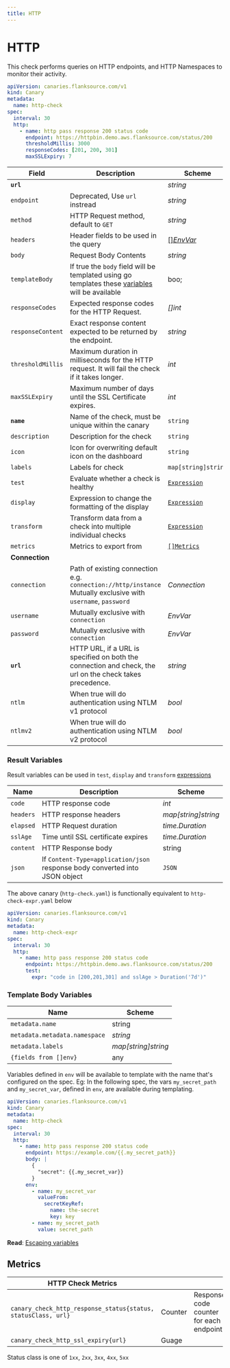```yaml
---
title: HTTP
---
```


# <Icon name="http"/> HTTP

This check performs queries on HTTP endpoints, and HTTP Namespaces to monitor their activity.

```yaml title=http-check.yaml
apiVersion: canaries.flanksource.com/v1
kind: Canary
metadata:
  name: http-check
spec:
  interval: 30
  http:
    - name: http pass response 200 status code
      endpoint: https://httpbin.demo.aws.flanksource.com/status/200
      thresholdMillis: 3000
      responseCodes: [201, 200, 301]
      maxSSLExpiry: 7
```

| Field | Description | Scheme | Required |
| ----- | ----------- | ------ | -------- |
| **`url`** |  | *string* | Yes |
| `endpoint`    | Deprecated, Use `url` instread | *string*                                                     |       |
| `method`          | HTTP Request method, default to `GET` | *string*                                                     | |
| `headers`         | Header fields to be used in the query                        | [[]*EnvVar*](../../concepts/authentication/#envvar) | |
| `body` | Request Body Contents | *string* |  |
| `templateBody` | If true the `body` field will be templated using go templates these [variables](#templateVariables) will be available | boo; | |
| `responseCodes` | Expected response codes for the HTTP Request. | *[]int* |  |
| `responseContent` | Exact response content expected to be returned by the endpoint. | *string* |  |
| `thresholdMillis` | Maximum duration in milliseconds for the HTTP request. It will fail the check if it takes longer. | *int* |  |
| `maxSSLExpiry` | Maximum number of days until the SSL Certificate expires. | *int* | |
| **`name`**    | Name of the check, must be unique within the canary         | `string`                                     | Yes  |
| `description` | Description for the check                                   | `string`                                     |      |
| `icon`        | Icon for overwriting default icon on the dashboard          | `string`                                     |      |
| `labels`      | Labels for check                                            | `map[string]string`                          |      |
| `test`        | Evaluate whether a check is healthy                         | [`Expression`](../concepts/health-evaluation)  |      |
| `display`     | Expression to change the formatting of the display          | [`Expression`](../concepts/display-formatting) |      |
| `transform`   | Transform data from a check into multiple individual checks | [`Expression`](../concepts/transforms)          |      |
| `metrics`     | Metrics to export from                                      | [`[]Metrics`](../concepts/metrics-exporter)    |      |
| **Connection** |  |  | |
| `connection` | Path of existing connection e.g. `connection://http/instance` <br/> Mutually exclusive with `username`, `password` <br/> <Commercial/> | <CommonLink to="connection" >*Connection*</CommonLink> | |
| `username` | <SkipOSS>Mutually exclusive with `connection`</SkipOSS>   | <CommonLink to="authentication" anchor="envvar">*EnvVar*</CommonLink> | |
| `password` | <SkipOSS>Mutually exclusive with `connection`</SkipOSS>   | <CommonLink to="authentication" anchor="envvar">*EnvVar*</CommonLink> | |
| **`url`** | HTTP  URL, if a URL is specified on both the connection and check, the url on the check takes precedence. | *string* | Yes |
| `ntlm` | When true will do authentication using NTLM v1 protocol | *bool* | |
| `ntlmv2` | When true will do authentication using NTLM v2 protocol | *bool* | |

### Result Variables

Result variables can be used in `test`, `display` and `transform` [expressions](../concepts/expressions)

| Name      | Description                                                                 | Scheme              |
| --------- | --------------------------------------------------------------------------- | ------------------- |
| `code`    | HTTP response code                                                          | _int_               |
| `headers` | HTTP response headers                                                       | _map[string]string_ |
| `elapsed` | HTTP Request duration                                                       | _time.Duration_     |
| `sslAge`  | Time until SSL certificate expires                                          | _time.Duration_     |
| `content` | HTTP Response body                                                          | string              |
| `json`    | If `Content-Type=application/json` response body converted into JSON object | `JSON`              |

The above canary (`http-check.yaml`) is functionally equivalent to `http-check-expr.yaml` below

```yaml title=http-check-expr.yaml
apiVersion: canaries.flanksource.com/v1
kind: Canary
metadata:
  name: http-check-expr
spec:
  interval: 30
  http:
    - name: http pass response 200 status code
      endpoint: https://httpbin.demo.aws.flanksource.com/status/200
      test:
        expr: "code in [200,201,301] and sslAge > Duration('7d')"
```

### Template Body Variables

| Name                          | Scheme              |
| ----------------------------- | ------------------- |
| `metadata.name`               | string              |
| `metadata.metadata.namespace` | _string_            |
| `metadata.labels`             | _map[string]string_ |
| `{fields from []env}`         | any                 |

Variables defined in `env` will be available to template with the name that's configured on the spec.
Eg: In the following spec, the vars `my_secret_path` and `my_secret_var`, defined in `env`, are available during templating.

```yaml title=http-check.yaml
apiVersion: canaries.flanksource.com/v1
kind: Canary
metadata:
  name: http-check
spec:
  interval: 30
  http:
    - name: http pass response 200 status code
      endpoint: https://example.com/{{.my_secret_path}}
      body: |
        {
          "secret": {{.my_secret_var}}
        }
      env:
        - name: my_secret_var
          valueFrom:
            secretKeyRef:
              name: the-secret
              key: key
        - name: my_secret_path
          value: secret_path
```

**Read**: [Escaping variables](../scripting/gotemplate#escaping)

## Metrics

| **HTTP Check Metrics**                                        |         |                                         |
| ------------------------------------------------------------- | ------- | --------------------------------------- |
| `canary_check_http_response_status{status, statusClass, url}` | Counter | Response code counter for each endpoint |
| `canary_check_http_ssl_expiry{url}`                           | Guage   |                                         |

Status class is one of `1xx`, `2xx`, `3xx`, `4xx`, `5xx`
